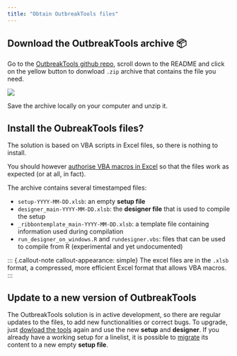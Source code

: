 ```yaml
---
title: "Obtain OutbreakTools files"
---
```


## Download the OutbreakTools archive 📦 {#sec-download}

Go to the [OutbreakTools github repo](https://github.com/epicentre-msf/outbreak-tools), scroll down to the README and click on the yellow button to donwload `.zip` archive that contains the file you need.

![](images/img-001-download.png)

Save the archive locally on your computer and unzip it.

## Install the OubreakTools files? {#sec-obt-files}

The solution is based on VBA scripts in Excel files, so there is nothing to install.

You should however [authorise VBA macros in Excel](https://support.microsoft.com/en-us/office/enable-or-disable-macros-in-microsoft-365-files-12b036fd-d140-4e74-b45e-16fed1a7e5c6) so that the files work as expected (or at all, in fact).

The archive contains several timestamped files:

-   `setup-YYYY-MM-DD.xlsb`: an empty **setup file**
-   `designer_main-YYYY-MM-DD.xlsb`: the **designer file** that is used to compile the setup
-   `_ribbontemplate_main-YYYY-MM-DD.xlsb`: a template file containing information used during compilation
-   `run_designer_on_windows.R` and `rundesigner.vbs`: files that can be used to compile from R (experimental and yet undocumented)

::: {.callout-note callout-appearance: simple}
The excel files are in the `.xlsb` format, a compressed, more efficient Excel format that allows VBA macros.
:::

## Update to a new version of OutbreakTools

The OutbreakTools solution is in active development, so there are regular updates to the files, to add new functionalities or correct bugs. To upgrade, just [dowload the tools](https://github.com/epicentre-msf/outbreak-tools) again and use the new **setup** and **designer**. If you already have a working setup for a linelist, it is possible to [migrate](../how_to/migrate_setup.qmd) its content to a new empty **setup file**.
